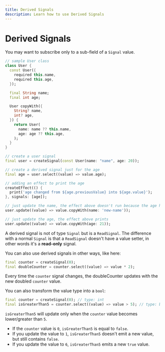 ```yaml
---
title: Derived Signals
description: Learn how to use Derived Signals
---
```


# Derived Signals

You may want to subscribe only to a sub-field of a `Signal` value.
```dart
// sample User class
class User {
  const User({
    required this.name,
    required this.age,
  });

  final String name;
  final int age;

  User copyWith({
    String? name,
    int? age,
  }) {
    return User(
      name: name ?? this.name,
      age: age ?? this.age,
    );
  }
}

// create a user signal
final user = createSignal(const User(name: "name", age: 20));

// create a derived signal just for the age
final age = user.select((value) => value.age);

// adding an effect to print the age
createEffect(() {
  print('age changed from ${age.previousValue} into ${age.value}');
}, signals: [age]);

// just update the name, the effect above doesn't run because the age has not changed
user.update((value) => value.copyWith(name: 'new-name'));

// just update the age, the effect above prints
user.update((value) => value.copyWith(age: 21));
```

A derived signal is not of type `Signal` but is a `ReadSignal`.
The difference with a normal `Signal` is that a `ReadSignal` doesn't have a value setter, in other words it's a __read-only__ signal.

You can also use derived signals in other ways, like here:
```dart
final counter = createSignal(0);
final doubleCounter = counter.select((value) => value * 2);
```

Every time the `counter` signal changes, the doubleCounter updates with the new doubled `counter` value.

You can also transform the value type into a `bool`:
```dart
final counter = createSignal(0); // type: int
final isGreaterThan5 = counter.select((value) => value > 5); // type: bool
```

`isGreaterThan5` will update only when the `counter` value becomes lower/greater than `5`.
- If the `counter` value is `0`, `isGreaterThan5` is equal to `false`.
- If you update the value to `1`, `isGreaterThan5` doesn't emit a new value, but still contains `false`.
- If you update the value to `6`, `isGreaterThan5` emits a new `true` value.
